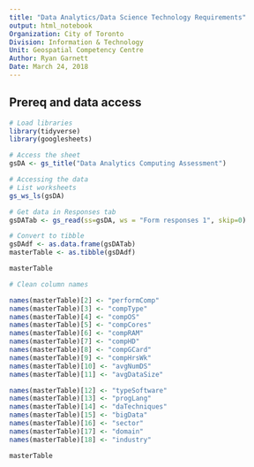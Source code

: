 ```yaml
---
title: "Data Analytics/Data Science Technology Requirements"
output: html_notebook
Organization: City of Toronto
Division: Information & Technology
Unit: Geospatial Competency Centre
Author: Ryan Garnett
Date: March 24, 2018
---
```


## Prereq and data access

```r
# Load libraries
library(tidyverse)
library(googlesheets)

# Access the sheet
gsDA <- gs_title("Data Analytics Computing Assessment")

# Accessing the data
# List worksheets
gs_ws_ls(gsDA)

# Get data in Responses tab
gsDATab <- gs_read(ss=gsDA, ws = "Form responses 1", skip=0)

# Convert to tibble
gsDAdf <- as.data.frame(gsDATab)  
masterTable <- as.tibble(gsDAdf)

masterTable
```


```r
# Clean column names

names(masterTable)[2] <- "performComp"
names(masterTable)[3] <- "compType"
names(masterTable)[4] <- "compOS"
names(masterTable)[5] <- "compCores"
names(masterTable)[6] <- "compRAM"
names(masterTable)[7] <- "compHD"
names(masterTable)[8] <- "compGCard"
names(masterTable)[9] <- "compHrsWk"
names(masterTable)[10] <- "avgNumDS"
names(masterTable)[11] <- "avgDataSize"

names(masterTable)[12] <- "typeSoftware"
names(masterTable)[13] <- "progLang"
names(masterTable)[14] <- "daTechniques"
names(masterTable)[15] <- "bigData"
names(masterTable)[16] <- "sector"
names(masterTable)[17] <- "domain"
names(masterTable)[18] <- "industry"

masterTable
```




